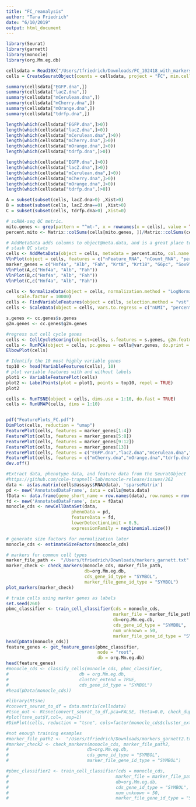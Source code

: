 ```yaml
---
title: "FC_reanalysis"
author: "Tara Friedrich"
date: "6/10/2019"
output: html_document
---
```


```r
library(Seurat)
library(garnett)
library(monocle)
library(org.Mm.eg.db)
```

```r
cellsdata = Read10X("/Users/tfriedrich/Downloads/FC_102418_with_markers/outs/filtered_feature_bc_matrix/")
cells = CreateSeuratObject(counts = cellsdata, project = "FC", min.cells = 3, min.features = 200)

summary(cellsdata["EGFP.dna",])
summary(cellsdata["lacZ.dna",])
summary(cellsdata["mCerulean.dna",])
summary(cellsdata["mCherry.dna",])
summary(cellsdata["mOrange.dna",])
summary(cellsdata["tdrfp.dna",])

length(which(cellsdata["EGFP.dna",]>0))
length(which(cellsdata["lacZ.dna",]>0))
length(which(cellsdata["mCerulean.dna",]>0))
length(which(cellsdata["mCherry.dna",]>0))
length(which(cellsdata["mOrange.dna",]>0))
length(which(cellsdata["tdrfp.dna",]>0))

length(which(cellsdata["EGFP.dna",]>0))
length(which(cellsdata["lacZ.dna",]>0))
length(which(cellsdata["mCerulean.dna",]>0))
length(which(cellsdata["mCherry.dna",]>0))
length(which(cellsdata["mOrange.dna",]>0))
length(which(cellsdata["tdrfp.dna",]>0))

A = subset(subset(cells, lacZ.dna>0) ,Xist>0)
B = subset(subset(cells, lacZ.dna==0) ,Xist>0)
C = subset(subset(cells, tdrfp.dna>0) ,Xist=0)
```

```r
# scRNA-seq QC metric.
mito.genes <- grep(pattern = "^mt-", x = rownames(x = cells), value = TRUE)
percent.mito <- Matrix::colSums(cells[mito.genes, ])/Matrix::colSums(cells)

# AddMetaData adds columns to object@meta.data, and is a great place to
# stash QC stats
cells <- AddMetaData(object = cells, metadata = percent.mito, col.name = "percent.mito")
VlnPlot(object = cells, features = c("nFeature_RNA", "nCount_RNA", "percent.mito"))
marker_genes = c("Hnf4a", "Alb", "Fah", "Krt8", "Krt18", "G6pc", "Sox9", "Krt7", "Krt19", "Epcam", "Onecut1", "Afp", "Xist")
VlnPlot(A,c("Hnf4a", "Alb", "Fah"))
VlnPlot(B,c("Hnf4a", "Alb", "Fah"))
VlnPlot(C,c("Hnf4a", "Alb", "Fah"))
```

```r
cells <- NormalizeData(object = cells, normalization.method = "LogNormalize", 
    scale.factor = 10000)
cells <- FindVariableFeatures(object = cells, selection.method = "vst", nfeatures = 2000)
cells <- ScaleData(object = cells, vars.to.regress = c("nUMI", "percent.mito"))

s.genes <- cc.genes$s.genes
g2m.genes <- cc.genes$g2m.genes

#regress out cell cycle genes
cells <- CellCycleScoring(object=cells, s.features = s.genes, g2m.features = g2m.genes, set.ident = TRUE)
cells <- RunPCA(object = cells, pc.genes = cells@var.genes, do.print = TRUE, pcs.print = 1:5, genes.print = 5)
ElbowPlot(cells)
```

```r
# Identify the 10 most highly variable genes
top10 <- head(VariableFeatures(cells), 10)
# plot variable features with and without labels
plot1 <- VariableFeaturePlot(cells)
plot2 <- LabelPoints(plot = plot1, points = top10, repel = TRUE)
plot2

cells <- RunTSNE(object = cells, dims.use = 1:10, do.fast = TRUE)
cells <- RunUMAP(cells, dims = 1:10)


pdf("FeaturePlots_FC.pdf")
DimPlot(cells, reduction = "umap")
FeaturePlot(cells, features = marker_genes[1:4])
FeaturePlot(cells, features = marker_genes[5:8])
FeaturePlot(cells, features = marker_genes[9:12])
FeaturePlot(cells, features = marker_genes[13])
FeaturePlot(cells, features = c("EGFP.dna","lacZ.dna","mCerulean.dna","mCherry.dna"))
FeaturePlot(cells, features = c("mCherry.dna","mOrange.dna","tdrfp.dna"))
dev.off()

```

```r
#Extract data, phenotype data, and feature data from the SeuratObject
#https://github.com/cole-trapnell-lab/monocle-release/issues/262
data <- as(as.matrix(cells@assays$RNA@data), 'sparseMatrix')
pd <- new('AnnotatedDataFrame', data = cells@meta.data)
fData <- data.frame(gene_short_name = row.names(data), row.names = row.names(data))
fd <- new('AnnotatedDataFrame', data = fData)
monocle_cds <- newCellDataSet(data,
                         phenoData = pd,
                         featureData = fd,
                         lowerDetectionLimit = 0.5,
                         expressionFamily = negbinomial.size())

# generate size factors for normalization later
monocle_cds <- estimateSizeFactors(monocle_cds)

# markers for common cell types
marker_file_path <-  "/Users/tfriedrich/Downloads/markers_garnett.txt"
marker_check <- check_markers(monocle_cds, marker_file_path,
                              db=org.Mm.eg.db,
                              cds_gene_id_type = "SYMBOL",
                              marker_file_gene_id_type = "SYMBOL")
plot_markers(marker_check)

# train cells using marker genes as labels
set.seed(260)
pbmc_classifier <- train_cell_classifier(cds = monocle_cds,
                                         marker_file = marker_file_path,
                                         db=org.Mm.eg.db,
                                         cds_gene_id_type = "SYMBOL",
                                         num_unknown = 50,
                                         marker_file_gene_id_type = "SYMBOL")
head(pData(monocle_cds))
feature_genes <- get_feature_genes(pbmc_classifier,
                                   node = "root",
                                   db = org.Mm.eg.db)
head(feature_genes)
#monocle_cds <- classify_cells(monocle_cds, pbmc_classifier,
#                           db = org.Mm.eg.db,
#                           cluster_extend = TRUE,
#                           cds_gene_id_type = "SYMBOL")
#head(pData(monocle_cds))

#library(Rtsne)
#convert_seurat_to_df = data.matrix(cellsdata)
#tsne_out <- Rtsne(convert_seurat_to_df,pca=FALSE, theta=0.0, check_duplicates = FALSE)
#plot(tsne_out$Y,col=, asp=1)
#DimPlot(cells, reduction = "tsne", cols=factor(monocle_cds$cluster_ext_type),split.by = 'ident')
```

```r
#not enough training examples
#marker_file_path2 <-  "/Users/tfriedrich/Downloads/markers_garnett2.txt"
#marker_check2 <- check_markers(monocle_cds, marker_file_path2,
#                              db=org.Mm.eg.db,
#                              cds_gene_id_type = "SYMBOL",
#                              marker_file_gene_id_type = "SYMBOL")

#pbmc_classifier2 <- train_cell_classifier(cds = monocle_cds,
#                                         marker_file = marker_file_path2,
#                                         db=org.Mm.eg.db,
#                                         cds_gene_id_type = "SYMBOL",
#                                         num_unknown = 50,
#                                         marker_file_gene_id_type = "SYMBOL")
```
